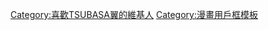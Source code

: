 {{Userbox
  |id=[[File:45ico tsubasa.jpg|45px]]
  |id-c=white
  |id-s=
  |info=這個用戶喜歡'''[[TSUBASA翼]]'''。
  |info-c=#6CFDCE
  |info-s=10
  |info-fc=#003300
  |border-c=#30a0a7
}} <includeonly>[[Category:喜歡TSUBASA翼的維基人]]</includeonly>
<noinclude>[[Category:漫畫用戶框模板]]
</noinclude>